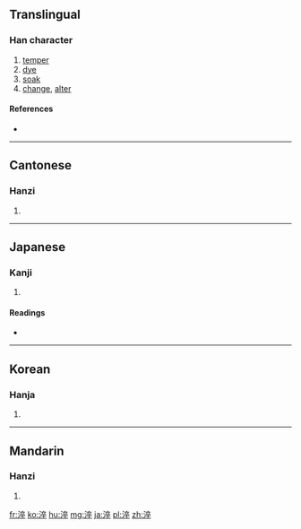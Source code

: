 ==Translingual==

===Han character===
{{Han char|rn=85|rad=水|as=08|sn=11|four=30148|canj=EYOJ}}

# [[temper]]
# [[dye]]
# [[soak]]
# [[change]], [[alter]]

====References====
* {{Han ref|kx=0631.110|dkj=17679|dj=1034.010|hdz=31659.030|uh=6DEC|ud=28140|bh=B266|bd=45670}}

----

==Cantonese==

===Hanzi===
{{yue-hanzi|jyut=[[ceoi3]], [[seoi6]]|y=cheui3, seui6}}

# {{defn|lang=yue|sort=水08}}

----

==Japanese==

===Kanji===
{{ja-kanji|grade=|rs=水08}}

# {{defn|lang=ja|sort=水08}}

====Readings====
* {{ja-readings|goon=[[さい]] (sai)|kanon=[[さい]] (sai)|kun=[[にらぐ]] (niragu)}}

----

==Korean==

===Hanja===
{{ko-hanja|hangeul=[[쉬]], [[쵀]], [[줄]]|eumhun=|rv=swi, chwae, jul|mr=swi, ch'ae, chul|y=swi, chway, cul}}

# {{defn|lang=ko|sort=水08}}

----

==Mandarin==

===Hanzi===
{{cmn-hanzi|pin=[[cuì]] ([[cui4]]), [[zú]] ([[zu2]])|wg=ts'ui<sup>4</sup>, tsu<sup>2</sup>}}

# {{defn|lang=cmn|sort=水08}}

[[fr:淬]]
[[ko:淬]]
[[hu:淬]]
[[mg:淬]]
[[ja:淬]]
[[pl:淬]]
[[zh:淬]]